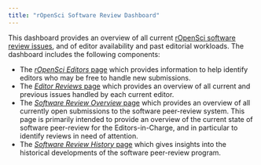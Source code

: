 ```yaml
---
title: "rOpenSci Software Review Dashboard"
---
```


This dashboard provides an overview of all current [rOpenSci software review
issues](https://github.com/ropensci/software-review/issues), and of editor
availability and past editorial workloads. The dashboard includes the following components:

- The [*rOpenSci Editors* page](./editors.qmd) which provides information to
  help identify editors who may be free to handle new submissions.
- The [*Editor Reviews* page](./ed-reviews.qmd) which provides an overview of
  all current and previous issues handled by each current editor.
- The [*Software Review Overview* page](./reviews.qmd) which provides an
  overview of all currently open submissions to the software peer-review
  system. This page is primarily intended to provide an overview of the current
  state of software peer-review for the Editors-in-Charge, and in particular to
  identify reviews in need of attention.
- The [*Software Review History* page](./history.qmd) which gives insights into
  the historical developments of the software peer-review program.
